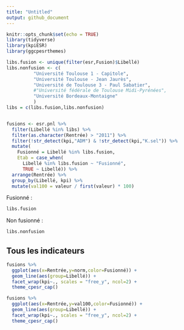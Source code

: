 ```yaml
---
title: "Untitled"
output: github_document
---
```


```r
knitr::opts_chunk$set(echo = TRUE)
library(tidyverse)
library(kpiESR)
library(ggcpesrthemes)
```

```r
libs.fusion <- unique(filter(esr,Fusion)$Libellé)
libs.nonfusion <- c(
          "Université Toulouse 1 - Capitole",
          "Université Toulouse - Jean Jaurès",
          "Université de Toulouse 3 - Paul Sabatier",
          #"Université fédérale de Toulouse Midi-Pyrénées",
          "Université Bordeaux-Montaigne"
          )
libs = c(libs.fusion,libs.nonfusion)


fusions <- esr.pnl %>%
  filter(Libellé %in% libs) %>%
  filter(as.character(Rentrée) > "2011") %>%
  filter(!str_detect(kpi,"ADM") & !str_detect(kpi,"K.sel")) %>%
  mutate(
    Fusionné = Libellé %in% libs.fusion,
    Etab = case_when(
      Libellé %in% libs.fusion ~ "Fusionné",
      TRUE ~ Libellé)) %>%
  arrange(Rentrée) %>%
  group_by(Libellé, kpi) %>%
  mutate(val100 = valeur / first(valeur) * 100)

```

Fusionné :
```r
libs.fusion
```

Non fusionné : 
```r
libs.nonfusion
```


## Tous les indicateurs

```r
fusions %>%
  ggplot(aes(x=Rentrée,y=norm,color=Fusionné)) +
  geom_line(aes(group=Libellé)) +
  facet_wrap(kpi~., scales = "free_y", ncol=2) +
  theme_cpesr_cap()
```

```r
fusions %>%
  ggplot(aes(x=Rentrée,y=val100,color=Fusionné)) +
  geom_line(aes(group=Libellé)) +
  facet_wrap(kpi~., scales = "free_y", ncol=2) +
  theme_cpesr_cap()
```